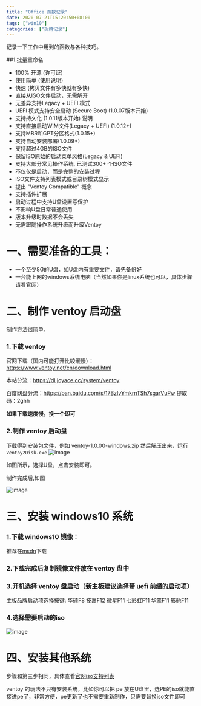 ```yaml
---
title: "Office 函数记录"
date: 2020-07-21T15:20:50+08:00
tags: ["win10"]
categories: ["折腾记录"]
---
```

记录一下工作中用到的函数与各种技巧。
<!--more-->
##1.批量重命名

- 100% 开源 (许可证)
- 使用简单 (使用说明)
- 快速 (拷贝文件有多快就有多快)
- 直接从ISO文件启动，无需解开
- 无差异支持Legacy + UEFI 模式
- UEFI 模式支持安全启动 (Secure Boot) (1.0.07版本开始)
- 支持持久化 (1.0.11版本开始) 说明
- 支持直接启动WIM文件(Legacy + UEFI) (1.0.12+)
- 支持MBR和GPT分区格式(1.0.15+)
- 支持自动安装部署(1.0.09+)
- 支持超过4GB的ISO文件
- 保留ISO原始的启动菜单风格(Legacy & UEFI)
- 支持大部分常见操作系统, 已测试300+ 个ISO文件
- 不仅仅是启动，而是完整的安装过程
- ISO文件支持列表模式或目录树模式显示
- 提出 "Ventoy Compatible" 概念
- 支持插件扩展
- 启动过程中支持U盘设置写保护
- 不影响U盘日常普通使用
- 版本升级时数据不会丢失
- 无需跟随操作系统升级而升级Ventoy

# 一、需要准备的工具：
- 一个至少8G的U盘，如U盘内有重要文件，请先备份好
- 一台能上网的windows系统电脑（当然如果你是linux系统也可以，具体步骤请看官网）

# 二、制作 ventoy 启动盘
制作方法很简单。
### 1.下载 ventoy
官网下载（国内可能打开比较缓慢）：https://www.ventoy.net/cn/download.html


本站分流：https://dl.joyace.cc/system/ventoy


百度网盘分流：https://pan.baidu.com/s/17BzIvYmkrnTSh7sgarVuPw 
提取码：2ghh

**如果下载速度慢，换一个即可**

### 2.制作 ventoy 启动盘
下载得到安装包文件，例如 ventoy-1.0.00-windows.zip 然后解压出来，运行 `Ventoy2Disk.exe`
![image](https://www.ventoy.net/static/img/ventoy2disk_cn.png)

如图所示，选择U盘，点击安装即可。

制作完成后,如图

![image](https://www.ventoy.net/static/img/ventoy2disk2_cn.png)

# 三、安装 windows10 系统

### 1.下载 windows10 镜像：
推荐在[msdn](https://next.itellyou.cn/)下载
### 2.下载完成后复制镜像文件放在 ventoy 盘中

### 3.开机选择 ventoy 盘启动（新主板建议选择带 uefi 前缀的启动项）
主板品牌启动项选择按键:
华硕F8 技嘉F12 微星F11 七彩虹F11 华擎F11 影驰F11

### 4.选择需要启动的iso
![image](https://www.ventoy.net/static/img/screen/screen_uefi.png)

# 四、安装其他系统
步骤和第三步相同，具体查看[官网iso支持列表](https://www.ventoy.net/cn/isolist.html)

ventoy 的玩法不只有安装系统，比如你可以把 pe 放在U盘里，选PE的iso就能直接进pe了，非常方便，pe更新了也不需要重新制作，只需要替换iso文件即可